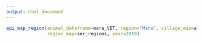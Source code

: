 ```yaml
---
output: html_document
---
```

<p>
``` r
epi_map_region(animal_dataframe=mara_VET, region="Mara", village_map=all_vills, 
               region_map=ser_regions, year=2019)
```
